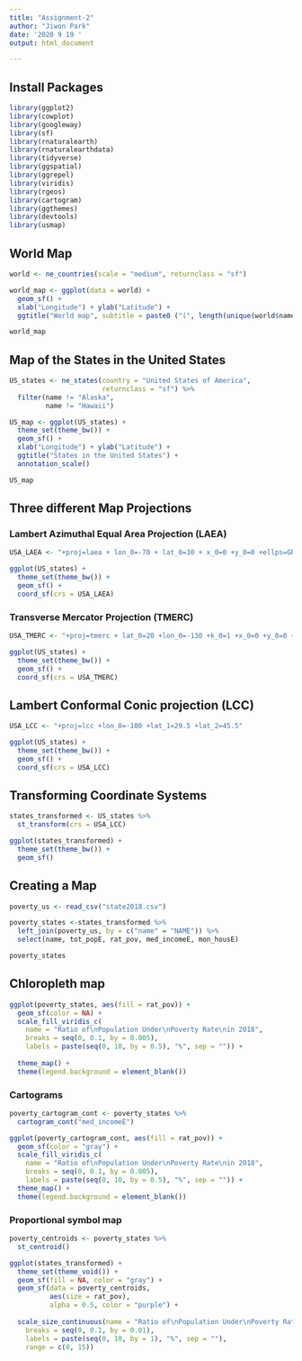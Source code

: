 ```yaml
---
title: "Assignment-2"
author: "Jiwon Park"
date: '2020 9 19 '
output: html_document

---
```

## Install Packages

```r
library(ggplot2)
library(cowplot)
library(googleway)
library(sf)
library(rnaturalearth)
library(rnaturalearthdata)
library(tidyverse)
library(ggspatial)
library(ggrepel)
library(viridis)
library(rgeos)
library(cartogram)
library(ggthemes)
library(devtools)
library(usmap)
```

## World Map

```r
world <- ne_countries(scale = "medium", returnclass = "sf")

world_map <- ggplot(data = world) +
  geom_sf() +
  xlab("Longitude") + ylab("Latitude") +
  ggtitle("World map", subtitle = paste0 ("(", length(unique(world$name)), " countries)"))

world_map
```

## Map of the States in the United States 

```r
US_states <- ne_states(country = "United States of America", 
                       returnclass = "sf") %>%
  filter(name != "Alaska",
         name != "Hawaii")

US_map <- ggplot(US_states) +
  theme_set(theme_bw()) + 
  geom_sf() +
  xlab("Longitude") + ylab("Latitude") +
  ggtitle("States in the United States") + 
  annotation_scale()

US_map
```

## Three different Map Projections


### Lambert Azimuthal Equal Area Projection (LAEA)
```r
USA_LAEA <- "+proj=laea + lon_0=-70 + lat_0=30 + x_0=0 +y_0=0 +ellps=GRS80 +units=m +no_defs "

ggplot(US_states) +
  theme_set(theme_bw()) + 
  geom_sf() +
  coord_sf(crs = USA_LAEA) 
```

### Transverse Mercator Projection (TMERC)
```r
USA_TMERC <- "+proj=tmerc + lat_0=20 +lon_0=-130 +k_0=1 +x_0=0 +y_0=0 +ellps=bessel + no_defs"

ggplot(US_states) +
  theme_set(theme_bw()) + 
  geom_sf() +
  coord_sf(crs = USA_TMERC) 
```

## Lambert Conformal Conic projection (LCC)
```r
USA_LCC <- "+proj=lcc +lon_0=-100 +lat_1=29.5 +lat_2=45.5"

ggplot(US_states) +
  theme_set(theme_bw()) + 
  geom_sf() +
  coord_sf(crs = USA_LCC) 
```


## Transforming Coordinate Systems

```r
states_transformed <- US_states %>%
  st_transform(crs = USA_LCC)

ggplot(states_transformed) +
  theme_set(theme_bw()) + 
  geom_sf() 
```

## Creating a Map

```r
poverty_us <- read_csv("state2018.csv")

poverty_states <-states_transformed %>%
  left_join(poverty_us, by = c("name" = "NAME")) %>%
  select(name, tot_popE, rat_pov, med_incomeE, mon_housE)

poverty_states
```

## Chloropleth map

```r
ggplot(poverty_states, aes(fill = rat_pov)) +
  geom_sf(color = NA) +
  scale_fill_viridis_c(
    name = "Ratio of\nPopulation Under\nPoverty Rate\nin 2018",
    breaks = seq(0, 0.1, by = 0.005),
    labels = paste(seq(0, 10, by = 0.5), "%", sep = "")) +
    
  theme_map() +
  theme(legend.background = element_blank())
```


### Cartograms

```r
poverty_cartogram_cont <- poverty_states %>%
  cartogram_cont("med_incomeE")

ggplot(poverty_cartogram_cont, aes(fill = rat_pov)) +
  geom_sf(color = "gray") +
  scale_fill_viridis_c(
    name = "Ratio of\nPopulation Under\nPoverty Rate\nin 2018",
    breaks = seq(0, 0.1, by = 0.005),
    labels = paste(seq(0, 10, by = 0.5), "%", sep = "")) +
  theme_map() +
  theme(legend.background = element_blank())
```

### Proportional symbol map
```r
poverty_centroids <- poverty_states %>%
  st_centroid()

ggplot(states_transformed) +
  theme_set(theme_void()) +
  geom_sf(fill = NA, color = "gray") +
  geom_sf(data = poverty_centroids, 
          aes(size = rat_pov),
          alpha = 0.5, color = "purple") +
  
  scale_size_continuous(name = "Ratio of\nPopulation Under\nPoverty Rate\nin 2018",
    breaks = seq(0, 0.1, by = 0.01),
    labels = paste(seq(0, 10, by = 1), "%", sep = ""),
    range = c(0, 15)) 
```


